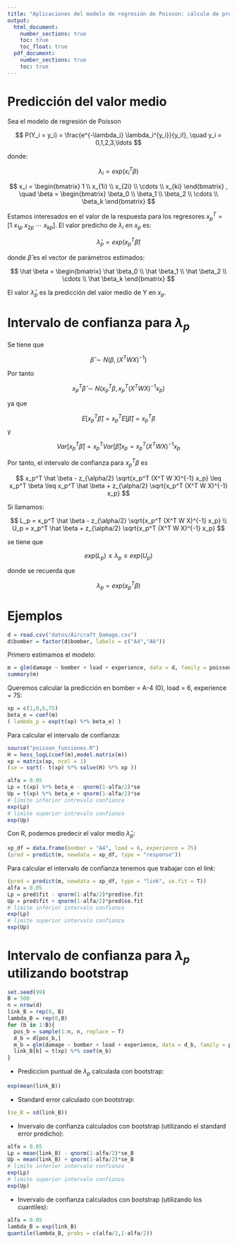 ```yaml
---
title: "Aplicaciones del modelo de regresión de Poisson: cálculo de predicciones"
output: 
  html_document:
    number_sections: true
    toc: true
    toc_float: true
  pdf_document:
    number_sections: true
    toc: true
---
```


# Predicción del valor medio

Sea el modelo de regresión de Poisson

$$
P(Y_i = y_i) = \frac{e^{-\lambda_i} \lambda_i^{y_i}}{y_i!}, \quad y_i = 0,1,2,3,\ldots
$$

donde:

$$
\lambda_i = exp(x_i^T \beta)
$$

$$
x_i = 
\begin{bmatrix}
1 \\ x_{1i} \\ x_{2i} \\ \cdots \\ x_{ki}
\end{bmatrix}
, \quad
\beta = 
\begin{bmatrix}
\beta_0 \\ \beta_1 \\ \beta_2 \\ \cdots \\ \beta_k
\end{bmatrix}
$$

Estamos interesados en el valor de la respuesta para los regresores $x_p^T = [1 \ x_{1p} \ x_{2p} \ \cdots \ x_{kp}]$. El valor predicho de $\lambda_i$ en $x_p$ es:

$$
\hat \lambda_p = exp(x_p^T \hat \beta)
$$

donde $\hat \beta$ es el vector de parámetros estimados:

$$
\hat \beta = 
\begin{bmatrix}
\hat \beta_0 \\ \hat \beta_1 \\ \hat \beta_2 \\ \cdots \\ \hat \beta_k
\end{bmatrix}
$$

El valor $\hat \lambda_p$ es la predicción del valor medio de Y en $x_p$.

# Intervalo de confianza para $\lambda_p$

Se tiene que

$$
\hat \beta \sim N(\beta,(X^T W X)^{-1})
$$

Por tanto

$$
x_p^T \hat \beta \sim N(x_p^T \beta, x_p^T (X^T W X)^{-1} x_p)
$$

ya que

$$
E[x_p^T \hat \beta] = x_p^T E[\hat \beta] = x_p^T \beta
$$
y

$$
Var[x_p^T \hat \beta]  = x_p^T Var[\hat \beta] x_p = x_p^T (X^T W X)^{-1} x_p
$$

Por tanto, el intervalo de confianza para $x_p^T \beta$ es

$$
x_p^T \hat \beta - z_{\alpha/2} \sqrt{x_p^T (X^T W X)^{-1} x_p} \leq x_p^T \beta \leq x_p^T \hat \beta + z_{\alpha/2} \sqrt{x_p^T (X^T W X)^{-1} x_p}
$$

Si llamamos:

$$
L_p = x_p^T \hat \beta - z_{\alpha/2} \sqrt{x_p^T (X^T W X)^{-1} x_p} \\
U_p = x_p^T \hat \beta + z_{\alpha/2} \sqrt{x_p^T (X^T W X)^{-1} x_p}
$$

se tiene que

$$
exp(L_p) \leq \lambda_p \leq exp(U_p)
$$

donde se recuerda que

$$
\lambda_p = exp(x_p^T \beta)
$$

# Ejemplos

```r
d = read.csv("datos/Aircraft_Damage.csv")
d$bomber = factor(d$bomber, labels = c("A4","A6"))
```

Primero estimamos el modelo:

```r
m = glm(damage ~ bomber + load + experience, data = d, family = poisson)
summary(m)
```

Queremos calcular la predicción en bomber = A-4 (0), load = 6, experience = 75:

```r
xp = c(1,0,6,75)
beta_e = coef(m)
( lambda_p = exp(t(xp) %*% beta_e) ) 
```

Para calcular el intervalo de confianza:

```r
source("poisson_funciones.R")
H = hess_logL(coef(m),model.matrix(m))
xp = matrix(xp, ncol = 1)
(se = sqrt(- t(xp) %*% solve(H) %*% xp ))
```

```r
alfa = 0.05
Lp = t(xp) %*% beta_e - qnorm(1-alfa/2)*se
Up = t(xp) %*% beta_e + qnorm(1-alfa/2)*se
# limite inferior intrevalo confianza
exp(Lp)
# limite superior intrevalo confianza
exp(Up)
```

Con R, podemos predecir el valor medio $\hat \lambda_p$:

```r
xp_df = data.frame(bomber = "A4", load = 6, experience = 75)
(pred = predict(m, newdata = xp_df, type = "response"))
```

Para calcular el intervalo de confianza tenemos que trabajar con el *link*:

```r
(pred = predict(m, newdata = xp_df, type = "link", se.fit = T))
alfa = 0.05
Lp = pred$fit - qnorm(1-alfa/2)*pred$se.fit
Up = pred$fit + qnorm(1-alfa/2)*pred$se.fit
# limite inferior intervalo confianza
exp(Lp)
# limite superior intervalo confianza
exp(Up)
```

# Intervalo de confianza para $\lambda_p$ utilizando bootstrap

```r
set.seed(99)
B = 500
n = nrow(d)
link_B = rep(0, B)
lambda_B = rep(0,B)
for (b in 1:B){
  pos_b = sample(1:n, n, replace = T)
  d_b = d[pos_b,]
  m_b = glm(damage ~ bomber + load + experience, data = d_b, family = poisson)
  link_B[b] = t(xp) %*% coef(m_b)
}
```

- Prediccion puntual de $\lambda_p$ calculada con bootstrap:

```r
exp(mean(link_B))
```

- Standard error calculado con bootstrap:

```r
(se_B = sd(link_B))
```
- Invervalo de confianza calculados con bootstrap (utilizando el standard error predicho):

```r
alfa = 0.05
Lp = mean(link_B) - qnorm(1-alfa/2)*se_B
Up = mean(link_B) + qnorm(1-alfa/2)*se_B
# limite inferior intervalo confianza
exp(Lp)
# limite superior intervalo confianza
exp(Up)
```
- Invervalo de confianza calculados con bootstrap (utilizando los cuantiles):

```r
alfa = 0.05
lambda_B = exp(link_B)
quantile(lambda_B, probs = c(alfa/2,1-alfa/2))
```


